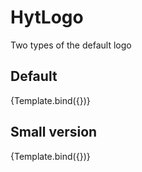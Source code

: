 <!-- HytLogo.stories.mdx -->



<Meta title="MDX/HytLogo" component={HytLogo} />


# HytLogo

Two types of the default logo

## Default

<Canvas>
  <Story name="Standard" args={{}}>
    {Template.bind({})}
  </Story>
</Canvas>

## Small version

<Canvas>
  <Story
    name="Disabled"
    args={{
      mobile: true,
    }}
  >
    {Template.bind({})}
  </Story>
</Canvas>
